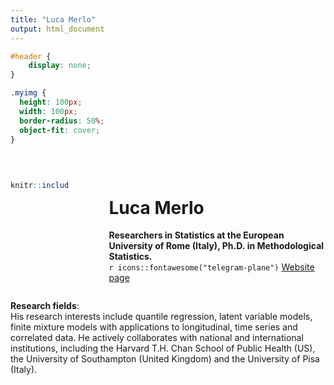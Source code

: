```yaml
---
title: "Luca Merlo"
output: html_document
---
```

```css
#header {
    display: none;
}
```

```css
.myimg {
  height: 100px;
  width: 100px;
  border-radius: 50%;
  object-fit: cover;
}
```
<br>

:::: {.columns}

::: {.column width="20%"}
```r
knitr::include_graphics("images/merlo.jpeg")
``` 
:::

::: {.column width="5%"}

:::

::: {.column width="75%"}
# Luca Merlo

**Researchers in Statistics at the European University of Rome (Italy), Ph.D. in Methodological Statistics.**
<br>
`r icons::fontawesome("telegram-plane")` [Website page](https://www.universitaeuropeadiroma.it/transizione-digitale/docenti/luca-merlo/) 
:::

::::


**Research fields**: <br>
His research interests include quantile regression, latent variable models, finite mixture models with applications to longitudinal, time series and correlated data. He actively collaborates with national and international institutions, including the Harvard T.H. Chan School of Public Health (US), the University of Southampton (United Kingdom) and the University of Pisa (Italy).
